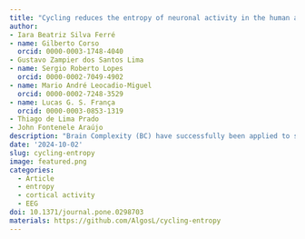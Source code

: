 ```yaml
---
title: "Cycling reduces the entropy of neuronal activity in the human adult cortex"
author: 
- Iara Beatriz Silva Ferré
- name: Gilberto Corso
  orcid: 0000-0003-1748-4040
- Gustavo Zampier dos Santos Lima
- name: Sergio Roberto Lopes
  orcid: 0000-0002-7049-4902
- name: Mario André Leocadio-Miguel
  orcid: 0000-0002-7248-3529
- name: Lucas G. S. França
  orcid: 0000-0003-0853-1319
- Thiago de Lima Prado
- John Fontenele Araújo
description: "Brain Complexity (BC) have successfully been applied to study the brain electroencephalographic signal (EEG) in health and disease. In this study, we employed recurrence entropy to quantify BC associated with the neurophysiology of movement by comparing BC in both resting state and cycling movement. We measured EEG in 24 healthy adults and placed the electrodes on occipital, parietal, temporal and frontal sites on both the right and left sides of the brain. We computed the recurrence entropy from EEG measurements during cycling and resting states. Entropy is higher in the resting state than in the cycling state for all brain regions analysed. This reduction in complexity is a result of the repetitive movements that occur during cycling. These movements lead to continuous sensorial feedback, resulting in reduced entropy and sensorimotor processing."
date: '2024-10-02'
slug: cycling-entropy
image: featured.png
categories:
  - Article
  - entropy 
  - cortical activity
  - EEG
doi: 10.1371/journal.pone.0298703
materials: https://github.com/AlgosL/cycling-entropy
---
```


